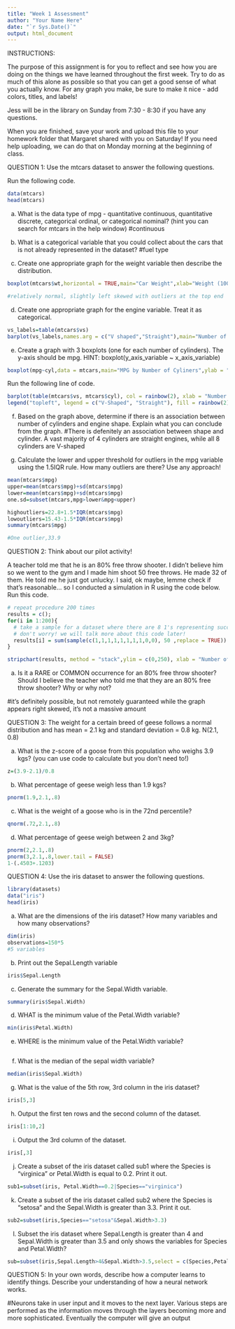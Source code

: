```yaml
---
title: "Week 1 Assessment"
author: "Your Name Here"
date: "`r Sys.Date()`"
output: html_document
---
```


INSTRUCTIONS:

The purpose of this assignment is for you to reflect and see how you are doing on the things we have learned throughout the first week. Try to do as much of this alone as possible so that you can get a good sense of what you actually know. For any graph you make, be sure to make it nice - add colors, titles, and labels!

Jess will be in the library on Sunday from 7:30 - 8:30 if you have any questions. 

When you are finished, save your work and upload this file to your homework folder that Margaret shared with you on Saturday! If you need help uploading, we can do that on Monday morning at the beginning of class. 


QUESTION 1: Use the mtcars dataset to answer the following questions.

Run the following code.
```r
data(mtcars)
head(mtcars)
```
a) What is the data type of mpg - quantitative continuous, quantitative discrete, categorical ordinal, or categorical nominal? (hint you can search for mtcars in the help window)
#continuous

b) What is a categorical variable that you could collect about the cars that is not already represented in the dataset?
#fuel type

c) Create one appropriate graph for the weight variable then describe the distribution.

```r
boxplot(mtcars$wt,horizontal = TRUE,main="Car Weight",xlab="Weight (1000lb)",col = "red")

#relatively normal, slightly left skewed with outliers at the top end
```

d) Create one appropriate graph for the engine variable. Treat it as categorical.

```r
vs_labels=table(mtcars$vs)
barplot(vs_labels,names.arg = c("V shaped","Straight"),main="Number of cars by engine type",xlab="Engine Types", ylab = "Count of Cars",col = c("orange","yellow"))
```

e) Create a graph with 3 boxplots (one for each number of cylinders). The y-axis should be mpg. HINT: boxplot(y_axis_variable ~ x_axis_variable)

```r
boxplot(mpg~cyl,data = mtcars,main="MPG by Number of Cyliners",ylab = "Number of Cylinders",xlab = "Miles per Gallon",col=c("green","blue","purple"),horizontal = TRUE)
```

Run the following line of code.
```r
barplot(table(mtcars$vs, mtcars$cyl), col = rainbow(2), xlab = "Number of Cylinders")
legend("topleft", legend = c("V-Shaped", "Straight"), fill = rainbow(2), title = "Engine Shape")
```

f) Based on the graph above, determine if there is an association between number of cylinders and engine shape. Explain what you can conclude from the graph.
#There is defenitely an association between shape and cylinder. A vast majority of 4 cylinders are straight engines, while all 8 cylinders are V-shaped


g) Calculate the lower and upper threshold for outliers in the mpg variable using the 1.5IQR rule. How many outliers are there? Use any approach!

```r
mean(mtcars$mpg)
upper=mean(mtcars$mpg)+sd(mtcars$mpg)
lower=mean(mtcars$mpg)+sd(mtcars$mpg)
one.sd=subset(mtcars,mpg>lower&mpg<upper)

highoutliers=22.8+1.5*IQR(mtcars$mpg)
lowoutliers=15.43-1.5*IQR(mtcars$mpg)
summary(mtcars$mpg)

#One outlier,33.9
```


QUESTION 2: Think about our pilot activity! 

A teacher told me that he is an 80% free throw shooter. I didn’t believe him so we went to the gym and I made him shoot 50 free throws. He made 32 of them. He told me he just got unlucky. I said, ok maybe, lemme check if that’s reasonable… so I conducted a simulation in R using the code below. Run this code.

```r
# repeat procedure 200 times
results = c();
for(i in 1:200){
  # take a sample for a dataset where there are 8 1's representing successful throws and 2 0's representing unsuccessful throws. 
  # don't worry! we will talk more about this code later!
  results[i] = sum(sample(c(1,1,1,1,1,1,1,1,0,0), 50 ,replace = TRUE))
}

stripchart(results, method = "stack",ylim = c(0,250), xlab = "Number of successful throws in one trial of 50 free throws", main = "Simulating 50 Free throws with an 80% Success Rate")
```

a) Is it a RARE or COMMON occurrence for an 80% free throw shooter? Should I believe the teacher who told me that they are an 80% free throw shooter? Why or why not?

#it's definitely possible, but not remotely guaranteed while the graph appears right skewed, it's not a massive amount

QUESTION 3: The weight for a certain breed of geese follows a normal distribution and has mean = 2.1 kg and standard deviation = 0.8 kg. N(2.1, 0.8)

a) What is the z-score of a goose from this population who weighs 3.9 kgs?
(you can use code to calculate but you don't need to!)

```r
z=(3.9-2.1)/0.8
```


b) What percentage of geese weigh less than 1.9 kgs?

```r
pnorm(1.9,2.1,.8)
```


c) What is the weight of a goose who is in the 72nd percentile?

```r
qnorm(.72,2.1,.8)
```

d) What percentage of geese weigh between 2 and 3kg?

```r
pnorm(2,2.1,.8)
pnorm(3,2.1,.8,lower.tail = FALSE)
1-(.4503+.1203)
```


QUESTION 4: Use the iris dataset to answer the following questions.

```r
library(datasets)
data("iris")
head(iris)
```

a) What are the dimensions of the iris dataset? How many variables and how many observations?

```r
dim(iris)
observations=150*5
#5 variables
```

b) Print out the Sepal.Length variable

```r
iris$Sepal.Length
```

c) Generate the summary for the Sepal.Width variable.

```r
summary(iris$Sepal.Width)
```

d) WHAT is the minimum value of the Petal.Width variable?

```r
min(iris$Petal.Width)
```

e) WHERE is the minimum value of the Petal.Width variable?

```r

```

f) What is the median of the sepal width variable?

```r
median(iris$Sepal.Width)
```

g) What is the value of the 5th row, 3rd column in the iris dataset?

```r
iris[5,3]
```

h) Output the first ten rows and the second column of the dataset.

```r
iris[1:10,2]
```

i) Output the 3rd column of the dataset.

```r
iris[,3]
```

j) Create a subset of the iris dataset called sub1 where the Species is “virginica” or Petal.Width is equal to 0.2. Print it out.

```r
sub1=subset(iris, Petal.Width==0.2|Species=="virginica")
```


k) Create a subset of the iris dataset called sub2 where the Species is “setosa” and the Sepal.Width is greater than 3.3. Print it out.

```r
sub2=subset(iris,Species=="setosa"&Sepal.Width>3.3)
```

l) Subset the iris dataset where Sepal.Length is greater than 4 and Sepal.Width is greater than 3.5 and only shows the variables for Species and Petal.Width?

```r
sub=subset(iris,Sepal.Length>4&Sepal.Width>3.5,select = c(Species,Petal.Width))
```

QUESTION 5: In your own words, describe how a computer learns to identify things. Describe your understanding of how a neural network works.

#Neurons take in user input and it moves to the next layer. Various steps are performed as the information moves through the layers becoming more and more sophisticated. Eventually the computer will give an output
